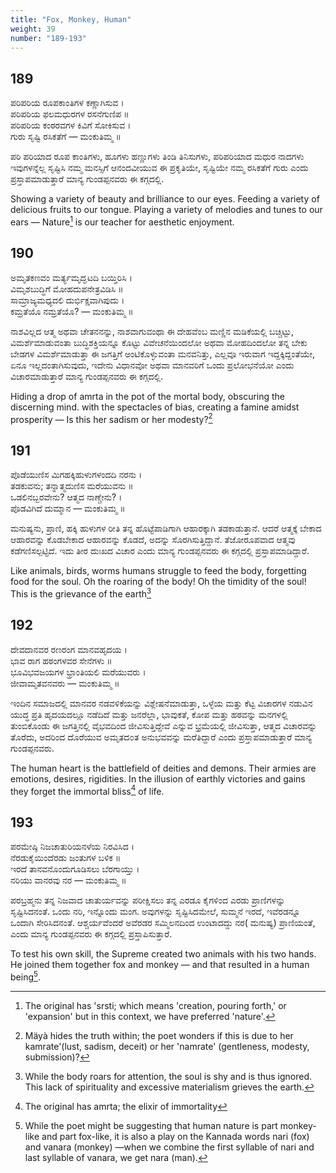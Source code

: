 ```yaml
---
title: "Fox, Monkey, Human"
weight: 39
number: "189-193"
---
```


## 189

ಪರಿಪರಿಯ ರೂಪಕಾಂತಿಗಳ ಕಣ್ಣಾಗಿಸುವ ।  
ಪರಿಪರಿಯ ಫಲಮಧುರಗಳ ರಸನೆಗುಣಿಪ ॥  
ಪರಿಪರಿಯ ಕಂಠರವಗಳ ಕಿವಿಗೆ ಸೋಕಿಸುವ ।  
ಗುರು ಸೃಷ್ಟಿ ರಸಿಕತೆಗೆ — ಮಂಕುತಿಮ್ಮ ॥

ಪರಿ ಪರಿಯಾದ ರೂಪ ಕಾಂತಿಗಳು, ಹೂಗಳು ಹಣ್ಣುಗಳು ತಿಂಡಿ ತಿನಿಸುಗಳು, ಪರಿಪರಿಯಾದ ಮಧುರ ನಾದಗಳು ಇವುಗಳನ್ನೆಲ್ಲ ಸೃಷ್ಟಿಸಿ ನಮ್ಮ ಮನಸ್ಸಿಗೆ ಆನಂದವೀಯುವ ಈ ಪ್ರಕೃತಿಯೇ, ಸೃಷ್ಟಿಯೇ ನಮ್ಮ ರಸಿಕತೆಗೆ ಗುರು ಎಂದು ಪ್ರಸ್ತಾಪಮಾಡುತ್ತಾರೆ ಮಾನ್ಯ ಗುಂಡಪ್ಪನವರು ಈ ಕಗ್ಗದಲ್ಲಿ.

Showing a variety of beauty and brilliance to our eyes. Feeding a variety of delicious fruits to our tongue. Playing a variety of melodies and tunes to our ears — Nature[^72] is our teacher for aesthetic enjoyment.

## 190

ಅಮೃತಕಣವಂ ಮರ್ತ್ಯಮೃದ್ಘಟದಿ ಬಯ್ತಿರಿಸಿ ।  
ವಿಮೃಶಬುದ್ಧಿಗೆ ಮೋಹದುಪನೇತ್ರವಿಡಿಸಿ ॥  
ಸಾಮ್ರಾಜ್ಯಮಧ್ಯದಲಿ ದುರ್ಭಿಕ್ಷವಾಗಿಪುದು ।  
ಕಮ್ರತೆಯೊ ನಮ್ರತೆಯೊ? — ಮಂಕುತಿಮ್ಮ ॥

ನಾಶವಿಲ್ಲದ ಆತ್ಮ ಅಥವಾ ಚೇತನನನ್ನು, ನಾಶವಾಗುವಂಥಾ ಈ ದೇಹವೆಂಬ ಮಣ್ಣಿನ ಮಡಿಕೆಯಲ್ಲಿ ಬಚ್ಚಿಟ್ಟು, ವಿಮರ್ಶೆಮಾಡುವಂತಾ ಬುದ್ಧಿಶಕ್ತಿಯನ್ನೂ ಕೊಟ್ಟು ವಿವೇಚನೆಯಿಂದಲೋ ಅಥವಾ ಮೋಹದಿಂದಲೋ ತನ್ನ ಬೇಕು ಬೇಡಗಳ ವಿಮರ್ಶೆಮಾಡುತ್ತಾ ಈ ಜಗತ್ತಿಗೆ ಅಂಟಿಕೊಳ್ಳುವಂತಾ ಮನವನಿತ್ತು, ಎಲ್ಲವೂ ಇರುವಾಗ ಇದ್ದಕ್ಕಿದ್ದಂತೆಯೇ, ಏನೂ ಇಲ್ಲದಂತಾಗಿಸುವುದು, ಇದೇನು ವಿಧಾನವೋ ಅಥವಾ ಮಾನವರಿಗೆ ಒಂದು ಪ್ರಲೋಭನೆಯೋ ಎಂದು ವಿಚಾರಮಾಡುತ್ತಾರೆ ಮಾನ್ಯ ಗುಂಡಪ್ಪನವರು ಈ ಕಗ್ಗದಲ್ಲಿ.

Hiding a drop of amrta in the pot of the mortal body, obscuring the discerning mind. with the spectacles of bias, creating a famine amidst prosperity — Is this her sadism or her modesty?[^73]

## 191

ಪೊಡೆಯುಣಿಸ ಮಿಗಹಕ್ಕಿಹುಳುಗಳಂದದಿ ನರನು ।  
ತಡಕುವನು; ತನ್ನಾತ್ಮದುಣಿಸ ಮರೆಯುವನು ॥  
ಒಡಲಿನಬ್ಬರವೇನು? ಆತ್ಮದ ನಾಣ್ಚೇನು? ।  
ಪೊಡವಿಗಿದೆ ದುಮ್ಮಾನ — ಮಂಕುತಿಮ್ಮ ॥

ಮನುಷ್ಯನು, ಪ್ರಾಣಿ, ಹಕ್ಕಿ ಹುಳುಗಳ ರೀತಿ ತನ್ನ ಹೊಟ್ಟೆಪಾಡಿಗಾಗಿ ಆಹಾರಕ್ಕಾಗಿ ತಡಕಾಡುತ್ತಾನೆ. ಆದರೆ ಆತ್ಮಕ್ಕೆ ಬೇಕಾದ ಆಹಾರವನ್ನು ಕೊಡಬೇಕಾದ ಆಹಾರವನ್ನು ಕೊಡದೆ, ಅದನ್ನು ಸೊರಗಿಸುತ್ತಿದ್ದಾನೆ. ತೆಜೋರೂಪವಾದ ಆತ್ಮವು ಕಡೆಗಣಿಸಲ್ಪಟ್ಟಿದೆ. ಇದು ತೀರ ದುಃಖದ ವಿಚಾರ ಎಂದು ಮಾನ್ಯ ಗುಂಡಪ್ಪನವರು ಈ ಕಗ್ಗದಲ್ಲಿ ಪ್ರಸ್ತಾಪಮಾಡಿದ್ದಾರೆ.

Like animals, birds, worms humans struggle to feed the body, forgetting food for the soul. Oh the roaring of the body! Oh the timidity of the soul! This is the grievance of the earth[^74]

## 192

ದೇವದಾನವರ ರಣರಂಗ ಮಾನವಹೃದಯ ।  
ಭಾವ ರಾಗ ಹಠಂಗಳವರ ಸೇನೆಗಳು ॥  
ಭೂವಿಭವಜಯಗಳ ಭ್ರಾಂತಿಯಲಿ ಮರೆಯುವರು ।  
ಜೀವಾಮೃತವನವರು — ಮಂಕುತಿಮ್ಮ ॥

ಇಂದಿನ ಸಮಾಜದಲ್ಲಿ ಮಾನವರ ನಡವಳಿಕೆಯನ್ನು ವಿಶ್ಲೇಷನೆಮಾಡುತ್ತಾ, ಒಳ್ಳೆಯ ಮತ್ತು ಕೆಟ್ಟ ವಿಚಾರಗಳ ನಡುವಿನ ಯುದ್ಧ ಪ್ರತಿ ಹೃದಯದಲ್ಲೂ ನಡೆದಿದೆ ಮತ್ತು ಜನರೆಲ್ಲಾ, ಭಾವುಕತೆ, ಕೋಪ ಮತ್ತು ಹಠವನ್ನು ಮನಗಳಲ್ಲಿ ತುಂಬಿಕೊಂಡು ಈ ಜಗತ್ತಿನಲ್ಲಿ ವೈಭವದಿಂದ ಜೀವಿಸುತ್ತಿದ್ದೇವೆ ಎನ್ನುವ ಭ್ರಮೆಯಲ್ಲಿ ಜೀವಿಸುತ್ತಾ, ಆತ್ಮದ ವಿಚಾರವನ್ನು ತೊರೆದು, ಅದರಿಂದ ದೊರೆಯುವ ಅಮೃತದ೦ತ ಅನುಭವವನ್ನು ಮರೆತಿದ್ದಾರೆ ಎಂದು ಪ್ರಸ್ತಾಪಮಾಡುತ್ತಾರೆ ಮಾನ್ಯ ಗುಂಡಪ್ಪನವರು.

The human heart is the battlefield of deities and demons. Their armies are emotions, desires, rigidities. In the illusion of earthly victories and gains they forget the immortal bliss[^75] of life.

## 193

ಪರಮೇಷ್ಠಿ ನಿಜಚಾತುರಿಯನಳೆಯ ನಿರವಿಸಿದ ।  
ನೆರಡುಕೈಯಿಂದೆರಡು ಜಂತುಗಳ ಬಳಿಕ ॥  
ಇರದೆ ತಾನವನೊಂದುಗೂಡಿಸಲು ಬೆರಗಾಯ್ತು ।  
ನರಿಯು ವಾನರವು ನರ — ಮಂಕುತಿಮ್ಮ ॥

ಪರಬ್ರಹ್ಮನು ತನ್ನ ನಿಜವಾದ ಚಾತುರ್ಯವನ್ನು ಪರೀಕ್ಷಿಸಲು ತನ್ನ ಎರಡೂ ಕೈಗಳಿಂದ ಎರಡು ಪ್ರಾಣಿಗಳನ್ನು ಸೃಷ್ಟಿಸಿದನಂತೆ. ಒಂದು ನರಿ, ಇನ್ನೊಂದು ಮಂಗ. ಅವುಗಳನ್ನು ಸೃಷ್ಟಿಸಿದಮೇಲೆ, ಸುಮ್ಮನೆ ಇರದೆ, ಇವೆರಡನ್ನೂ ಒಂದಾಗಿ ಸೇರಿಸಿದನಂತೆ. ಆಶ್ಚರ್ಯವೆಂದರೆ ಅವೆರಡರ ಸಮ್ಮಿಲನದಿಂದ ಉಂಟಾದದ್ದು ನರ( ಮನುಷ್ಯ) ಪ್ರಾಣಿಯಂತೆ, ಎಂದು ಮಾನ್ಯ ಗುಂಡಪ್ಪನವರು ಈ ಕಗ್ಗದಲ್ಲಿ ಪ್ರಸ್ತಾಪಿಸುತ್ತಾರೆ.

To test his own skill, the Supreme created two animals with his two hands. He joined them together fox and monkey — and that resulted in a human being[^76].

[^72]: The original has 'srsti; which means 'creation, pouring forth,' or 'expansion' but in this context, we have preferred 'nature'.
[^73]: Mäyà hides the truth within; the poet wonders if this is due to her kamrate'(lust, sadism, deceit) or her 'namrate' (gentleness, modesty, submission)?
[^74]: While the body roars for attention, the soul is shy and is thus ignored. This lack of spirituality and excessive materialism grieves the earth.
[^75]: The original has amrta; the elixir of immortality
[^76]: While the poet might be suggesting that human nature is part monkey-like and part fox-like, it is also a play on the Kannada words nari (fox) and vanara (monkey) —when we combine the first syllable of nari and last syllable of vanara, we get nara (man).
